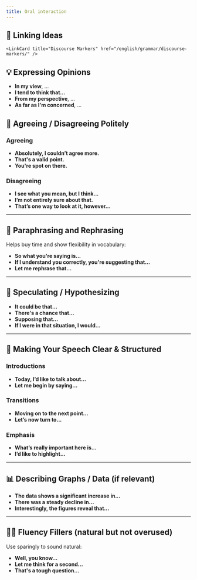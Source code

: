 ```yaml
---
title: Oral interaction
---
```


## 🔗 Linking Ideas

    <LinkCard title="Discourse Markers" href="/english/grammar/discourse-markers/" />

## 💡 Expressing Opinions

-   **In my view**, ...
-   **I tend to think that...**
-   **From my perspective**, ...
-   **As far as I'm concerned**, ...
    <LinkCard title="Instead using 'I think...'" href="/english/vocabulary/instead-of-i-think/" />

## 🤝 Agreeing / Disagreeing Politely

### Agreeing

-   **Absolutely, I couldn’t agree more.**
-   **That's a valid point.**
-   **You're spot on there.**

### Disagreeing

-   **I see what you mean, but I think...**
-   **I’m not entirely sure about that.**
-   **That’s one way to look at it, however...**

---

## 🔄 Paraphrasing and Rephrasing

Helps buy time and show flexibility in vocabulary:

-   **So what you're saying is...**
-   **If I understand you correctly, you're suggesting that...**
-   **Let me rephrase that...**

---

## 🧠 Speculating / Hypothesizing

-   **It could be that...**
-   **There's a chance that...**
-   **Supposing that...**
-   **If I were in that situation, I would...**

---

## 🎯 Making Your Speech Clear & Structured

### Introductions

-   **Today, I’d like to talk about...**
-   **Let me begin by saying...**

### Transitions

-   **Moving on to the next point...**
-   **Let’s now turn to...**

### Emphasis

-   **What’s really important here is...**
-   **I’d like to highlight...**

---

## 📊 Describing Graphs / Data (if relevant)

-   **The data shows a significant increase in...**
-   **There was a steady decline in...**
-   **Interestingly, the figures reveal that...**

---

## 🧘‍♀️ Fluency Fillers (natural but not overused)

Use sparingly to sound natural:

-   **Well, you know...**
-   **Let me think for a second...**
-   **That's a tough question...**
